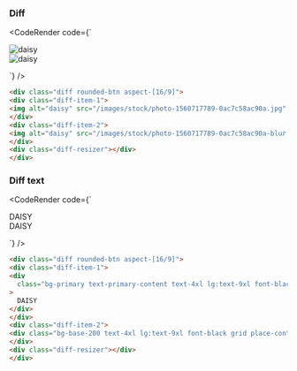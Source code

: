 
### Diff

<CodeRender code={`
<div class="diff rounded-btn aspect-[16/9]">
<div class="diff-item-1">
<img alt="daisy" src="/images/stock/photo-1560717789-0ac7c58ac90a.jpg" />
</div>
<div class="diff-item-2">
<img alt="daisy" src="/images/stock/photo-1560717789-0ac7c58ac90a-blur.jpg" />
</div>
<div class="diff-resizer"></div>
</div>

`} />

```html
<div class="diff rounded-btn aspect-[16/9]">
<div class="diff-item-1">
<img alt="daisy" src="/images/stock/photo-1560717789-0ac7c58ac90a.jpg" />
</div>
<div class="diff-item-2">
<img alt="daisy" src="/images/stock/photo-1560717789-0ac7c58ac90a-blur.jpg" />
</div>
<div class="diff-resizer"></div>
</div>

```
### Diff text

<CodeRender code={`
<div class="diff rounded-btn aspect-[16/9]">
<div class="diff-item-1">
<div
  class="bg-primary text-primary-content text-4xl lg:text-9xl font-black grid place-content-center"
>
  DAISY
</div>
</div>
<div class="diff-item-2">
<div class="bg-base-200 text-4xl lg:text-9xl font-black grid place-content-center">DAISY</div>
</div>
<div class="diff-resizer"></div>
</div>

`} />

```html
<div class="diff rounded-btn aspect-[16/9]">
<div class="diff-item-1">
<div
  class="bg-primary text-primary-content text-4xl lg:text-9xl font-black grid place-content-center"
>
  DAISY
</div>
</div>
<div class="diff-item-2">
<div class="bg-base-200 text-4xl lg:text-9xl font-black grid place-content-center">DAISY</div>
</div>
<div class="diff-resizer"></div>
</div>

```